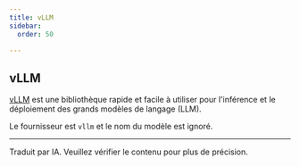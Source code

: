 ```yaml
---
title: vLLM
sidebar:
  order: 50

---
```



## vLLM

[vLLM](https://docs.vllm.ai/) est une bibliothèque rapide et facile à utiliser pour l'inférence et le déploiement des grands modèles de langage (LLM).

Le fournisseur est `vllm` et le nom du modèle est ignoré.

<hr />

Traduit par IA. Veuillez vérifier le contenu pour plus de précision.
